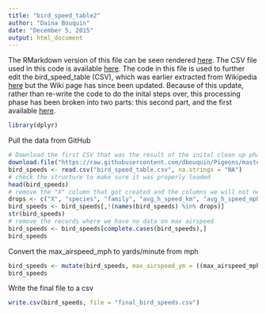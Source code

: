 ```yaml
---
title: "bird_speed_table2"
author: "Daina Bouquin"
date: "December 5, 2015"
output: html_document
---
```


The RMarkdown version of this file can be seen rendered [here](http://rpubs.com/dbouquin/IS607_final_2_birdspeedtable).
The CSV file used in this code is available [here](https://github.com/dbouquin/Pigeons/blob/master/bird_speed_table.csv). The code in this file is used to further edit the bird_speed_table (CSV), which was earlier extracted from Wikipedia [here](https://en.wikipedia.org/wiki/List_of_birds_by_flight_speed) but the Wiki page has since been updated. Because of this update, rather than re-write the code to do the inital steps over, this processing phase has been broken into two parts: this second part, and the first available [here](https://github.com/dbouquin/Pigeons/blob/master/bird_speed_table.Rmd).

```r
library(dplyr)
```
Pull the data from GitHub
```r
# Download the first CSV that was the result of the inital clean up phase
download.file("https://raw.githubusercontent.com/dbouquin/Pigeons/master/bird_speed_table.csv", "bird_speed_table.csv", method="curl")
bird_speeds <- read.csv("bird_speed_table.csv", na.strings = "NA")
# check the structure to make sure it was properly loaded
head(bird_speeds)
# remove the "X" column that got created and the columns we will not need later
drops <- c("X", "species", "family", "avg_h_speed_km", "avg_h_speed_mph", "max_h_speed_km", "max_h_speed_mph", "avg_d_speed_km", "avg_d_speed_mph", "avg_d_speed_mph", "max_airspeed_km")
bird_speeds <- bird_speeds[,!(names(bird_speeds) %in% drops)]
str(bird_speeds)
# remove the records where we have no data on max airspeed
bird_speeds <- bird_speeds[complete.cases(bird_speeds),]
bird_speeds
```
Convert the max_airspeed_mph to yards/minute from mph
```r
bird_speeds <- mutate(bird_speeds, max_airspeed_ym = ((max_airspeed_mph*1760)/60))
bird_speeds
```
Write the final file to a csv
```r
write.csv(bird_speeds, file = "final_bird_speeds.csv")
```